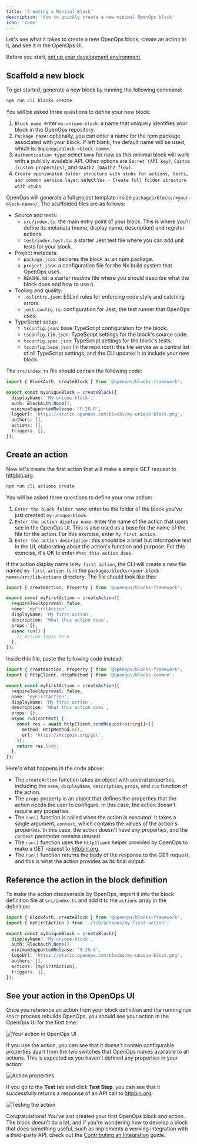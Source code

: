 ```yaml
---
title: 'Creating a Minimal Block'
description: 'How to quickly create a new minimal OpenOps block'
icon: 'code'
---
```


Let's see what it takes to create a new OpenOps block, create an action in it, and see it in the OpenOps UI.

Before you start, [set up your development environment](/contributing/development-environment/).

## Scaffold a new block

To get started, generate a new block by running the following command:

```bash
npm run cli blocks create
```

You will be asked three questions to define your new block:

1. `Block name`: enter `my-unique-block`: a name that uniquely identifies your block in the OpenOps repository.
2. `Package name`: optionally, you can enter a name for the npm package associated with your block. If left blank, the default name will be used, which is: `@openops/block-<block-name>`.
3. `Authentication type`: select `None` for now as this minimal block will work with a publicly available API. Other options are `Secret (API key)`, `Custom (custom properties)`, and `OAuth2 (OAuth2 flow)`.
4. `Create opinionated folder structure with stubs for actions, tests, and common service layer`: select `Yes - Create full folder structure with stubs`.

OpenOps will generate a full project template inside `packages/blocks/<your-block-name>/`. The scaffolded files are as follows:
* Source and tests:
    * `src/index.ts`: the main entry point of your block. This is where you'll define its metadata (name, display name, description) and register actions.
    * `test/index.test.ts`: a starter Jest test file where you can add unit tests for your block.
* Project metadata:
    * `package.json`: declares the block as an npm package.
    * `project.json`: a configuration file for the Nx build system that OpenOps uses.
    * `README.md`: a starter readme file where you should describe what the block does and how to use it.
* Tooling and quality:
    * `.eslintrc.json`: ESLint rules for enforcing code style and catching errors.
    * `jest.config.ts`: configuration for Jest, the test runner that OpenOps uses.
* TypeScript setup:
    * `tsconfig.json`: base TypeScript configuration for the block.
    * `tsconfig.lib.json`: TypeScript settings for the block's source code.
    * `tsconfig.spec.json`: TypeScript settings for the block's tests.
    * `tsconfig.base.json` (in the repo root): this file serves as a central list of all TypeScript settings, and the CLI updates it to include your new block.

The `src/index.ts` file should contain the following code:

```ts
import { BlockAuth, createBlock } from '@openops/blocks-framework';

export const myUniqueBlock = createBlock({
  displayName: 'My-unique-block',
  auth: BlockAuth.None(),
  minimumSupportedRelease: '0.20.0',
  logoUrl: 'https://static.openops.com/blocks/my-unique-block.png',
  authors: [],
  actions: [],
  triggers: [],
});
```

## Create an action

Now let's create the first action that will make a simple GET request to [httpbin.org](https://httpbin.org/).

```bash
npm run cli actions create
```

You will be asked three questions to define your new action:

1. `Enter the block folder name`: enter be the folder of the block you've just created: `my-unique-block`.
2. `Enter the action display name`: enter the name of the action that users see in the OpenOps UI. This is also used as a base for the name of the file for the action. For this exercise, enter `My first action`.
3. `Enter the action description`: this should be a brief but informative text in the UI, elaborating about the action's function and purpose. For this exercise, it's OK to enter `What this action does`.

If the action display name is `My first action`, the CLI will create a new file named `my-first-action.ts` in the `packages/blocks/<your-block-name>/src/lib/actions` directory. The file should look like this:

```typescript
import { createAction, Property } from '@openops/blocks-framework';

export const myFirstAction = createAction({
  requireToolApproval: false,
  name: 'myFirstAction',
  displayName: 'My first action',
  description: 'What this action does',
  props: {},
  async run() {
    // Action logic here
  },
});
```

Inside this file, paste the following code instead:

```typescript
import { createAction, Property } from '@openops/blocks-framework';
import { httpClient, HttpMethod } from '@openops/blocks-common';

export const myFirstAction = createAction({
  requireToolApproval: false,
  name: 'myFirstAction',
  displayName: 'My first action',
  description: 'What this action does',
  props: {},
  async run(context) {
    const res = await httpClient.sendRequest<string[]>({
      method: HttpMethod.GET,
      url: 'https://httpbin.org/get',
    });
    return res.body;
  },
});
```

Here's what happens in the code above:
* The `createAction` function takes an object with several properties, including the `name`, `displayName`, `description`, `props`, and `run` function of the action.
* The `props` property is an object that defines the properties that the action needs the user to configure. In this case, the action doesn't require any properties.
* The `run()` function is called when the action is executed. It takes a single argument, `context`, which contains the values of the action's properties. In this case, the action doesn't have any properties, and the `context` parameter remains unused.
* The `run()` function uses the `httpClient` helper provided by OpenOps to make a GET request to [httpbin.org](https://httpbin.org/).
* The `run()` function returns the body of the response to the GET request, and this is what the action provides as its final output.

## Reference the action in the block definition

To make the action discoverable by OpenOps, import it into the block definition file at `src/index.ts` and add it to the `actions` array in the definition:

```typescript
import { BlockAuth, createBlock } from '@openops/blocks-framework';
import { myFirstAction } from './lib/actions/my-first-action';

export const myUniqueBlock = createBlock({
  displayName: 'My-unique-block',
  auth: BlockAuth.None(),
  minimumSupportedRelease: '0.20.0',
  logoUrl: 'https://static.openops.com/blocks/my-unique-block.png',
  authors: [],
  actions: [myFirstAction],
  triggers: [],
});
```

## See your action in the OpenOps UI

Once you reference an action from your block definition and the running `npm start` process rebuilds OpenOps, you should see your action in the OpenOps UI for the first time:

![Your action in OpenOps UI](/images/contributing/action-debuts-in-openops-ui.png)

If you use the action, you can see that it doesn't contain configurable properties apart from the two switches that OpenOps makes available to all actions. This is expected as you haven't defined any properties in your action:

![Action properties](/images/contributing/action-properties-none.png)

If you go to the **Test** tab and click **Test Step**, you can see that it successfully returns a response of an API call to [httpbin.org](https://httpbin.org/):

![Testing the action](/images/contributing/action-testing.png)

Congratulations! You've just created your first OpenOps block and action. The block doesn't do a lot, and if you're wondering how to develop a block that does something useful, such as implements a working integration with a third-party API, check out the [Contributing an Integration](/contributing/contributing-an-integration/) guide.
